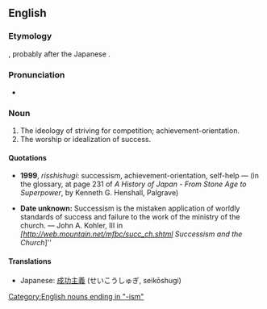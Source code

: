 ==English==

===Etymology===
{{suffix|success|ism}}, probably after the Japanese {{term|成功主義|lang=ja}}.

===Pronunciation===
* {{audio|en-us-successism.ogg|Audio (US)}}

===Noun===
{{en-noun|-}}

# The ideology of striving for competition; achievement-orientation.
# The worship or idealization of success.

====Quotations====
* '''1999''', ''risshishugi'': successism, achievement-orientation, self-help &mdash; (in the glossary, at page 231 of ''A History of Japan - From Stone Age to Superpower'', by Kenneth G. Henshall, Palgrave)

* '''Date unknown:''' Successism is the mistaken application of worldly standards of success and failure to the work of the ministry of the church. &mdash; John A. Kohler, III in ''[http://web.mountain.net/mfbc/succ_ch.shtml Successism and the Church'']''

====Translations====
{{trans-top|ideology of striving or competition; achievement-orientation}}
{{trans-mid}}
{{trans-bottom}}

{{trans-top|worship or idealization of success}}
{{trans-mid}}
{{trans-bottom}}

{{checktrans-top}}
* Japanese: [[成功主義]] (せいこうしゅぎ, seikōshugi)
{{trans-mid}}
{{trans-bottom}}

[[Category:English nouns ending in "-ism"]]